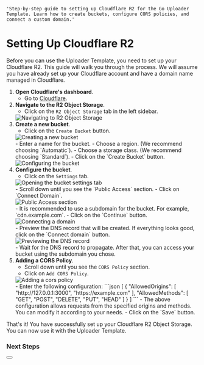     'Step-by-step guide to setting up Cloudflare R2 for the Go Uploader Template. Learn how to create buckets, configure CORS policies, and connect a custom domain.'

# Setting Up Cloudflare R2

Before you can use the Uploader Template, you need to set up your Cloudflare R2. This guide will walk you through the process.
We will assume you have already set up your Cloudflare account and have a domain name managed in Cloudflare.

1. **Open Cloudflare's dashboard**.
    - Go to [Cloudflare](https://dash.cloudflare.com).
2. **Navigate to the R2 Object Storage**.
    - Click on the `R2 Object Storage` tab in the left sidebar.
    <div>
        <img src="https://r2.interrupted.me/zZz/urem.png" alt="Navigating to R2 Object Storage" />
    </div>
3. **Create a new bucket**.
    - Click on the `Create Bucket` button.
    <div>
        <img src="https://r2.interrupted.me/zZz/w9fr.png" alt="Creating a new bucket" />
    </div>
    - Enter a name for the bucket.
    - Choose a region. (We recommend choosing `Automatic`).
    - Choose a storage class. (We recommend choosing `Standard`).
    - Click on the `Create Bucket` button.
    <div>
        <img src="https://r2.interrupted.me/zZz/laax.png" alt="Configuring the bucket" />
    </div>
4. **Configure the bucket**.
    - Click on the `Settings` tab.
    <div>
        <img src="https://r2.interrupted.me/zZz/f1a6.png" alt="Opening the bucket settings tab" />
    </div>
    - Scroll down until you see the `Public Access` section.
    - Click on `Connect Domain`.
    <div>
        <img src="https://r2.interrupted.me/zZz/9ruo.png" alt="Public Access section" />
    </div>
    - It is recommended to use a subdomain for the bucket. For example, `cdn.example.com`.
    - Click on the `Continue` button.
    <div>
        <img src="https://r2.interrupted.me/zZz/nyak.png" alt="Connecting a domain" />
    </div>
    - Preview the DNS record that will be created. If everything looks good, click on the `Connect domain` button.
    <div>
        <img src="https://r2.interrupted.me/zZz/skfw.png" alt="Previewing the DNS record" />
    </div>
    - Wait for the DNS record to propagate. After that, you can access your bucket using the subdomain you chose.
5. **Adding a CORS Policy**.
    - Scroll down until you see the `CORS Policy` section.
    - Click on `Add CORS Policy`.
    <div>
        <img src="https://r2.interrupted.me/zZz/h31p.png" alt="Adding a cors policy" />
    </div>
    - Enter the following configuration:
        ```json
        [
            {
                "AllowedOrigins": [
                    "http://127.0.0.1:3000",
                    "https://example.com"
                ],
                "AllowedMethods": [
                    "GET",
                    "POST",
                    "DELETE",
                    "PUT",
                    "HEAD"
                ]
            }
        ]
        ```
    - The above configuration allows requests from the specified origins and methods. You can modify it according to your needs.
    - Click on the `Save` button.

That's it! You have successfully set up your Cloudflare R2 Object Storage. You can now use it with the Uploader Template.

### Next Steps

<div className="not-prose"><Button href="/cloudflare/api-keys" variant="text" arrow="right" children="How to get an API key" /></div>
